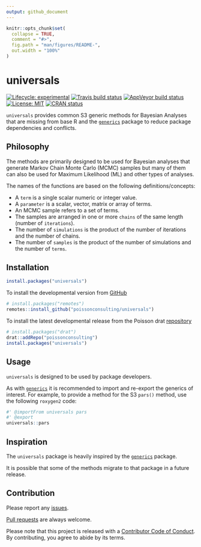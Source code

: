 ```yaml
---
output: github_document
---
```


<!-- README.md is generated from README.Rmd. Please edit that file -->

```r
knitr::opts_chunk$set(
  collapse = TRUE,
  comment = "#>",
  fig.path = "man/figures/README-",
  out.width = "100%"
)
```

# universals

<!-- badges: start -->
[![Lifecycle: experimental](https://img.shields.io/badge/lifecycle-experimental-orange.svg)](https://www.tidyverse.org/lifecycle/#experimental)
[![Travis build status](https://travis-ci.com/poissonconsulting/universals.svg?branch=master)](https://travis-ci.com/poissonconsulting/universals)
[![AppVeyor build status](https://ci.appveyor.com/api/projects/status/github/poissonconsulting/universals?branch=master&svg=true)](https://ci.appveyor.com/project/poissonconsulting/universals)
[![License: MIT](https://img.shields.io/badge/License-MIT-green.svg)](https://opensource.org/licenses/MIT)
<!-- [![Tinyverse status](https://tinyverse.netlify.com/badge/universals)](https://CRAN.R-project.org/package=universals) -->
[![CRAN status](https://www.r-pkg.org/badges/version/universals)](https://cran.r-project.org/package=universals)
<!-- ![CRAN downloads](https://cranlogs.r-pkg.org/badges/universals) -->
<!-- badges: end -->

`universals` provides common S3 generic methods 
for Bayesian Analyses
that are missing from base R and the [`generics`](https://github.com/r-lib/generics) package 
to reduce package dependencies and conflicts.

## Philosophy

The methods are primarily designed to be used for Bayesian analyses that generate Markov Chain Monte Carlo (MCMC) samples but many of them can also be used for Maximum Likelihood (ML) and other types of analyses.

The names of the functions are based on the following definitions/concepts:

- A `term` is a single scalar numeric or integer value.
- A `parameter` is a scalar, vector, matrix or array of terms.
- An MCMC sample refers to a set of terms.
- The samples are arranged in one or more `chains` of the same length (number of `iterations`).
- The number of `simulations` is the product of the number of iterations and the number of chains.
- The number of `samples` is the product of the number of simulations and the number of `terms`.

## Installation

<!-- To install the latest release from [CRAN](https://cran.r-project.org) -->
```r
install.packages("universals")
```

To install the developmental version from [GitHub](https://github.com/poissonconsulting/universals)
```r
# install.packages("remotes")
remotes::install_github("poissonconsulting/universals")
```

To install the latest developmental release from the Poisson drat [repository](https://github.com/poissonconsulting/drat)
```r
# install.packages("drat")
drat::addRepo("poissonconsulting")
install.packages("universals")
```

## Usage

`universals` is designed to be used by package developers.

As with [`generics`](https://github.com/r-lib/generics) it is recommended to import and re-export the generics of interest. For example, to provide a method for the  S3 `pars()` method, use the following `roxygen2` code:

``` r
#' @importFrom universals pars
#' @export
universals::pars
```


## Inspiration

The `universals` package is heavily inspired by the [`generics`](https://github.com/r-lib/generics) package.

It is possible that some of the methods migrate to that package in a future release.

## Contribution

Please report any [issues](https://github.com/poissonconsulting/universals/issues).

[Pull requests](https://github.com/poissonconsulting/universals/pulls) are always welcome.

Please note that this project is released with a [Contributor Code of Conduct](https://github.com/poissonconsulting/universals/blob/master/CODE_OF_CONDUCT.md).
By contributing, you agree to abide by its terms.
